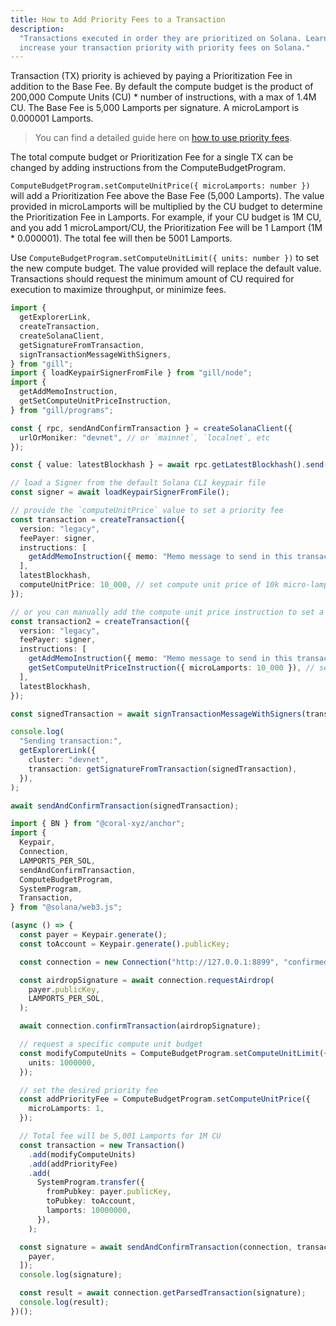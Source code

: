 ```yaml
---
title: How to Add Priority Fees to a Transaction
description:
  "Transactions executed in order they are prioritized on Solana. Learn how to
  increase your transaction priority with priority fees on Solana."
---
```


Transaction (TX) priority is achieved by paying a Prioritization Fee in addition
to the Base Fee. By default the compute budget is the product of 200,000 Compute
Units (CU) \* number of instructions, with a max of 1.4M CU. The Base Fee is
5,000 Lamports per signature. A microLamport is 0.000001 Lamports.

> You can find a detailed guide here on
> [how to use priority fees](/developers/guides/advanced/how-to-use-priority-fees).

The total compute budget or Prioritization Fee for a single TX can be changed by
adding instructions from the ComputeBudgetProgram.

`ComputeBudgetProgram.setComputeUnitPrice({ microLamports: number })` will add a
Prioritization Fee above the Base Fee (5,000 Lamports). The value provided in
microLamports will be multiplied by the CU budget to determine the
Prioritization Fee in Lamports. For example, if your CU budget is 1M CU, and you
add 1 microLamport/CU, the Prioritization Fee will be 1 Lamport (1M \*
0.000001). The total fee will then be 5001 Lamports.

Use `ComputeBudgetProgram.setComputeUnitLimit({ units: number })` to set the new
compute budget. The value provided will replace the default value. Transactions
should request the minimum amount of CU required for execution to maximize
throughput, or minimize fees.

<CodeTabs storage="cookbook">

```typescript !! title="gill"
import {
  getExplorerLink,
  createTransaction,
  createSolanaClient,
  getSignatureFromTransaction,
  signTransactionMessageWithSigners,
} from "gill";
import { loadKeypairSignerFromFile } from "gill/node";
import {
  getAddMemoInstruction,
  getSetComputeUnitPriceInstruction,
} from "gill/programs";

const { rpc, sendAndConfirmTransaction } = createSolanaClient({
  urlOrMoniker: "devnet", // or `mainnet`, `localnet`, etc
});

const { value: latestBlockhash } = await rpc.getLatestBlockhash().send();

// load a Signer from the default Solana CLI keypair file
const signer = await loadKeypairSignerFromFile();

// provide the `computeUnitPrice` value to set a priority fee
const transaction = createTransaction({
  version: "legacy",
  feePayer: signer,
  instructions: [
    getAddMemoInstruction({ memo: "Memo message to send in this transaction" }),
  ],
  latestBlockhash,
  computeUnitPrice: 10_000, // set compute unit price of 10k micro-lamports per CU
});

// or you can manually add the compute unit price instruction to set a priority fee
const transaction2 = createTransaction({
  version: "legacy",
  feePayer: signer,
  instructions: [
    getAddMemoInstruction({ memo: "Memo message to send in this transaction" }),
    getSetComputeUnitPriceInstruction({ microLamports: 10_000 }), // set compute unit price of 10k micro-lamports per CU
  ],
  latestBlockhash,
});

const signedTransaction = await signTransactionMessageWithSigners(transaction);

console.log(
  "Sending transaction:",
  getExplorerLink({
    cluster: "devnet",
    transaction: getSignatureFromTransaction(signedTransaction),
  }),
);

await sendAndConfirmTransaction(signedTransaction);
```

```typescript !! title="web3.js"
import { BN } from "@coral-xyz/anchor";
import {
  Keypair,
  Connection,
  LAMPORTS_PER_SOL,
  sendAndConfirmTransaction,
  ComputeBudgetProgram,
  SystemProgram,
  Transaction,
} from "@solana/web3.js";

(async () => {
  const payer = Keypair.generate();
  const toAccount = Keypair.generate().publicKey;

  const connection = new Connection("http://127.0.0.1:8899", "confirmed");

  const airdropSignature = await connection.requestAirdrop(
    payer.publicKey,
    LAMPORTS_PER_SOL,
  );

  await connection.confirmTransaction(airdropSignature);

  // request a specific compute unit budget
  const modifyComputeUnits = ComputeBudgetProgram.setComputeUnitLimit({
    units: 1000000,
  });

  // set the desired priority fee
  const addPriorityFee = ComputeBudgetProgram.setComputeUnitPrice({
    microLamports: 1,
  });

  // Total fee will be 5,001 Lamports for 1M CU
  const transaction = new Transaction()
    .add(modifyComputeUnits)
    .add(addPriorityFee)
    .add(
      SystemProgram.transfer({
        fromPubkey: payer.publicKey,
        toPubkey: toAccount,
        lamports: 10000000,
      }),
    );

  const signature = await sendAndConfirmTransaction(connection, transaction, [
    payer,
  ]);
  console.log(signature);

  const result = await connection.getParsedTransaction(signature);
  console.log(result);
})();
```

</CodeTabs>
